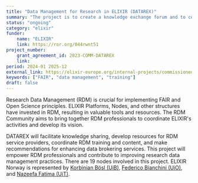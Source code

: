 ```yaml
---
title: "Data Management for Research in ELIXIR (DATAREX)"
summary: "The project is to create a knowledge exchange forum and to coordinate the RDM ecosystem, in addition to focus on RDM training and data brokering."
status: "ongoing"
category: "elixir"
funder:
    name: "ELIXIR"
    link: https://ror.org/044rwnt51
project_number:
    grant_agreement_id: 2023-COMM-DATAREX
    link: 
period: 2024-01 2025-12
external_link: https://elixir-europe.org/internal-projects/commissioned-services/datarex
keywords: ["FAIR", "data management", "training"]
draft: false
---
```


Research Data Management (RDM) is crucial for implementing FAIR and Open Science principles. 
ELIXIR Platforms, Nodes, and other structures have invested in RDM, resulting in valuable tools and resources. 
The RDM Community aims to bring together RDM professionals to coordinate ELIXIR's activities and develop its vision.

DATAREX will facilitate knowledge sharing, develop resources for RDM service providers, coordinate RDM training and content, and make recommendations for enhancing data brokering services.
This project will empower RDM professionals and contribute to improving research data management practices.
There are 19 nodes involved in this project. ELIXIR Norway is represented by [Korbinian Bösl (UiB)](https://www4.uib.no/finn-ansatte/Korbinian.B%C3%B6sl), 
[Federico Bianchini (UiO)](https://www.mn.uio.no/bils/english/people/fredebi/), and [Nazeefa Fatima (UiT)](https://uit.no/ansatte/person?p_document_id=862295&p_dimension_id=88139).
